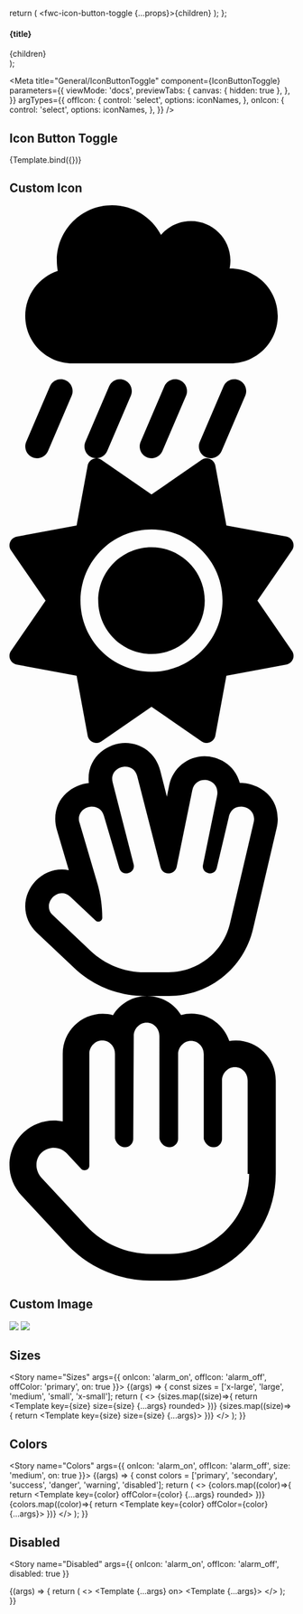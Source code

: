 

  return (
    <fwc-icon-button-toggle {...props}>{children}</fwc-icon-button-toggle>
  );
};

  <section>
    <h4>{title}</h4>
    <div style={{ display: 'flex', gap: '20px', alignItems: 'center' }}>{children}</div>
  </section>
);

<Meta
  title="General/IconButtonToggle"
  component={IconButtonToggle}
  parameters={{
    viewMode: 'docs',
    previewTabs: {
      canvas: { hidden: true },
    },
  }}
  argTypes={{
    offIcon: {
      control: 'select',
      options: iconNames,
    },
    onIcon: {
      control: 'select',
      options: iconNames,
    },
  }}
/>


## Icon Button Toggle
<Canvas>
  <Story
    name="Basic"
    args={{ 
      offIcon: 'wifi_off',
      onIcon: 'wifi',  
      offColor: 'danger', 
      onColor: 'success',
      size: 'medium',
      rounded: true,
    }}
    parameters={{chromatic: { disableSnapshot: true }}}
  >
    {Template.bind({})}
  </Story>
</Canvas>

<ArgsTable story="Basic" />

## Custom Icon
<Canvas>
  <Story name="Custom Icon">
    <div style={{ display: 'flex', gap: '20px', alignItems: 'center' }}>
    <fwc-icon-button-toggle offColor="warning" onColor="secondary" size="large" rounded on>
      <svg slot="onIcon" viewBox="0 0 576 512"><path d="M128 320c-53 0-96-43-96-96c0-42.5 27.6-78.6 65.9-91.2C96.7 126.1 96 119.1 96 112C96 50.1 146.1 0 208 0c43.1 0 80.5 24.3 99.2 60c14.7-17.1 36.5-28 60.8-28c44.2 0 80 35.8 80 80c0 5.5-.6 10.8-1.6 16c.5 0 1.1 0 1.6 0c53 0 96 43 96 96s-43 96-96 96H128zm-14.5 33.9c12.2 5.2 17.8 19.3 12.6 31.5l-48 112c-5.2 12.2-19.3 17.8-31.5 12.6s-17.8-19.3-12.6-31.5l48-112c5.2-12.2 19.3-17.8 31.5-12.6zm120 0c12.2 5.2 17.8 19.3 12.6 31.5l-48 112c-5.2 12.2-19.3 17.8-31.5 12.6s-17.8-19.3-12.6-31.5l48-112c5.2-12.2 19.3-17.8 31.5-12.6zm244.6 31.5l-48 112c-5.2 12.2-19.3 17.8-31.5 12.6s-17.8-19.3-12.6-31.5l48-112c5.2-12.2 19.3-17.8 31.5-12.6s17.8 19.3 12.6 31.5zM345.5 353.9c12.2 5.2 17.8 19.3 12.6 31.5l-48 112c-5.2 12.2-19.3 17.8-31.5 12.6s-17.8-19.3-12.6-31.5l48-112c5.2-12.2 19.3-17.8 31.5-12.6z"/></svg>
      <svg slot="offIcon" viewBox="0 0 512 512"><path d="M361.5 1.2c5 2.1 8.6 6.6 9.6 11.9L391 121l107.9 19.8c5.3 1 9.8 4.6 11.9 9.6s1.5 10.7-1.6 15.2L446.9 256l62.3 90.3c3.1 4.5 3.7 10.2 1.6 15.2s-6.6 8.6-11.9 9.6L391 391 371.1 498.9c-1 5.3-4.6 9.8-9.6 11.9s-10.7 1.5-15.2-1.6L256 446.9l-90.3 62.3c-4.5 3.1-10.2 3.7-15.2 1.6s-8.6-6.6-9.6-11.9L121 391 13.1 371.1c-5.3-1-9.8-4.6-11.9-9.6s-1.5-10.7 1.6-15.2L65.1 256 2.8 165.7c-3.1-4.5-3.7-10.2-1.6-15.2s6.6-8.6 11.9-9.6L121 121 140.9 13.1c1-5.3 4.6-9.8 9.6-11.9s10.7-1.5 15.2 1.6L256 65.1 346.3 2.8c4.5-3.1 10.2-3.7 15.2-1.6zM352 256c0 53-43 96-96 96s-96-43-96-96s43-96 96-96s96 43 96 96zm32 0c0-70.7-57.3-128-128-128s-128 57.3-128 128s57.3 128 128 128s128-57.3 128-128z"/></svg>
    </fwc-icon-button-toggle>
    <fwc-icon-button-toggle offColor="primary" size="large" rounded>
      <svg slot="onIcon" viewBox="0 0 576 512"><path d="M234.9 48.02c10.43 0 20.72 5.834 24.13 19.17l47.33 184.1c2.142 8.456 9.174 12.62 16.21 12.62c7.326 0 14.66-4.505 16.51-13.37l31.72-155.1c2.921-14.09 13.76-20.57 24.67-20.57c13.01 0 26.14 9.19 26.14 25.62c0 2.19-.2333 4.508-.7313 6.951l-28.48 139.2c-.2389 1.156-.3514 2.265-.3514 3.323c0 8.644 7.504 13.9 14.86 13.9c5.869 0 11.65-3.341 13.46-10.98l24.73-104.2c.2347-.9802 4.12-19.76 24.28-19.76c13.21 0 26.64 9.4 26.64 24.79c0 2.168-.2665 4.455-.8378 6.852l-48.06 204.7c-13.59 57.85-65.15 98.74-124.5 98.74l-48.79-.0234c-40.7-.0196-79.86-15.58-109.5-43.51l-75.93-71.55c-5.938-5.584-8.419-11.1-8.419-18.2c0-13.88 12.45-26.69 26.38-26.69c5.756 0 11.76 2.182 17.26 7.376l51.08 48.14c1.682 1.569 3.599 2.249 5.448 2.249c4.192 0 8.04-3.49 8.04-8.001c0-23.76-3.372-47.39-10.12-70.28L142 161.1C141.2 159.1 140.8 156.3 140.8 153.7c0-15.23 13.48-24.82 26.75-24.82c10.11 0 20.1 5.559 23.94 18.42l31.22 105.8c2.231 7.546 8.029 10.8 13.9 10.8c7.752 0 15.64-5.659 15.64-14.57c0-1.339-.1783-2.752-.562-4.23L209.3 80.06C208.7 77.45 208.3 74.97 208.3 72.62C208.3 57.33 221.7 48.02 234.9 48.02zM234.9 0C201.5 0 160.4 25.24 160.4 72.72c0 2.807 .1579 5.632 .4761 8.463C129.9 83.9 92.84 108.9 92.84 153.8c0 7.175 1.038 14.47 3.148 21.68l24.33 81.94C115.8 256.5 111.1 256 106.4 256C65.74 256 32 290.6 32 330.8c0 19.59 8.162 38.58 23.6 53.1l75.89 71.51c38.68 36.45 89.23 56.53 142.3 56.56L322.6 512c82.1 0 152.5-55.83 171.3-135.8l48.06-204.7C543.3 165.7 544 159.7 544 153.9c0-54.55-49.55-72.95-74.59-72.95c-.7689 0-1.534 .0117-2.297 .0352c-10.49-39.43-46.46-54.11-71.62-54.11c-34.1 0-64.45 24.19-71.63 58.83L319.2 108.5l-13.7-53.29C297.1 22.22 268.7 0 234.9 0z"/></svg>
      <svg slot="offIcon" viewBox="0 0 512 512"><path d="M408 80c-3.994 0-7.91 .3262-11.73 .9551c-9.586-28.51-36.57-49.11-68.27-49.11c-6.457 0-12.72 .8555-18.68 2.457C296.6 13.73 273.9 0 248 0C222.1 0 199.3 13.79 186.6 34.44C180.7 32.85 174.5 32 168.1 32C128.4 32 96.01 64.3 96.01 104v121.6C90.77 224.6 85.41 224 80.01 224c-.0026 0 .0026 0 0 0C36.43 224 0 259.2 0 304.1c0 20.29 7.558 39.52 21.46 54.45l81.25 87.24C141.9 487.9 197.4 512 254.9 512h33.08C393.9 512 480 425.9 480 320V152C480 112.3 447.7 80 408 80zM432 320c0 79.41-64.59 144-143.1 144H254.9c-44.41 0-86.83-18.46-117.1-50.96l-79.76-85.63c-6.202-6.659-9.406-15.4-9.406-23.1c0-22.16 18.53-31.4 31.35-31.4c8.56 0 17.1 3.416 23.42 10.18l26.72 28.69C131.8 312.7 133.9 313.4 135.9 313.4c4.106 0 8.064-3.172 8.064-8.016V104c0-13.25 10.75-24 23.1-24c13.25 0 23.1 10.75 23.1 24v152C192 264.8 199.2 272 208 272s15.1-7.163 15.1-15.1L224 72c0-13.25 10.75-24 23.1-24c13.25 0 23.1 10.75 23.1 24v184C272 264.8 279.2 272 288 272s15.99-7.164 15.99-15.1l.0077-152.2c0-13.25 10.75-24 23.1-24c13.25 0 23.1 10.75 23.1 24v152.2C352 264.8 359.2 272 368 272s15.1-7.163 15.1-15.1V152c0-13.25 10.75-24 23.1-24c13.25 0 23.1 10.75 23.1 24V320z"/></svg>
    </fwc-icon-button-toggle>
    </div>
  </Story>
</Canvas>

## Custom Image
<Canvas>
  <Story name="Custom Image">
    <fwc-icon-button-toggle offColor="disabled" onColor="warning" size="x-large" rounded>
      <img slot="onIcon" src="https://i.imgur.com/SN0HUEf.png" />
  <img slot="offIcon" src="https://i.imgur.com/xHVKTlm.png" />
    </fwc-icon-button-toggle>
  </Story>
</Canvas>

## Sizes
<Story name="Sizes" args={{ 
      onIcon: 'alarm_on', 
      offIcon: 'alarm_off', 
      offColor: 'primary',
      on: true
  }}>
  {(args) => {
    const sizes = ['x-large', 'large', 'medium', 'small', 'x-small'];
    return (
      <>
      <Container title="rounded">
        {sizes.map((size)=>{
          return <Template key={size} size={size} {...args} rounded></Template>
        })}
      </Container>
      <Container title="squared">
        {sizes.map((size)=>{
          return <Template key={size} size={size} {...args}></Template>
        })}
      </Container>
      </>
    );
  }}
</Story>

## Colors
<Story name="Colors" args={{ 
      onIcon: 'alarm_on', 
      offIcon: 'alarm_off', 
      size: 'medium',
      on: true
  }}>
  {(args) => {
    const colors = ['primary', 'secondary', 'success', 'danger', 'warning', 'disabled'];
    return (
      <>
        <Container title="rounded">
          {colors.map((color)=>{
            return <Template key={color} offColor={color} {...args} rounded></Template>
          })}
        </Container>
        <Container title="squared">
          {colors.map((color)=>{
            return <Template key={color} offColor={color} {...args}></Template>
          })}
        </Container>
      </>
    );
  }}
</Story>

## Disabled
<Story
  name="Disabled"
  args={{
      onIcon: 'alarm_on', 
      offIcon: 'alarm_off', 
      disabled: true
    }}
  >
  {(args) => {
    return (
      <>
      <Container title="active toggle">
        <Template {...args} on></Template>
      </Container>
      <Container title="inactive toggle">
        <Template {...args}></Template>
      </Container>
      </>
    );
  }}
</Story>